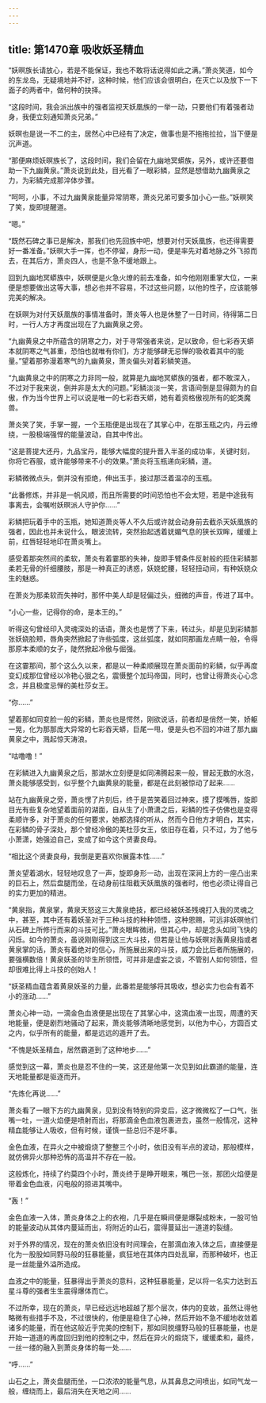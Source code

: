 ```yaml
---
---
---
```

title: 第1470章 吸收妖圣精血
---



“妖暝族长请放心，若是不能保证，我也不敢将话说得如此之满。”萧炎笑道，如今的东龙岛，无疑境地并不好，这种时候，他们应该会很明白，在灭亡以及放下一下面子的两者中，做何种的抉择。

“这段时间，我会派出族中的强者监视天妖凰族的一举一动，只要他们有着强者动身，我便立刻通知萧炎兄弟。”

妖暝也是说一不二的主，居然心中已经有了决定，做事也是不拖拖拉拉，当下便是沉声道。

“那便麻烦妖暝族长了，这段时间，我们会留在九幽地冥蟒族，另外，或许还要借助一下九幽黄泉。”萧炎说到此处，目光看了一眼彩鳞，显然是想借助九幽黄泉之力，为彩鳞完成那淬体步骤。

“呵呵，小事，不过九幽黄泉能量异常阴寒，萧炎兄弟可要多加小心一些。”妖暝笑了笑，旋即提醒道。

“嗯。”

“既然石碑之事已是解决，那我们也先回族中吧，想要对付天妖凰族，也还得需要好一番准备。”妖暝大手一挥，也不停留，身形一动，便是率先对着地脉之外飞掠而去，在其后方，萧炎四人，也是不急不缓地跟上。

回到九幽地冥蟒族中，妖暝便是火急火燎的前去准备，如今他刚刚重掌大位，一来便是想要做出这等大事，想必也并不容易，不过这些问题，以他的性子，应该能够完美的解决。

在妖暝为对付天妖凰族的事情准备时，萧炎等人也是休整了一日时间，待得第二日时，一行人方才再度出现在了九幽黄泉之旁。

“九幽黄泉之中所蕴含的阴寒之力，对于寻常强者来说，足以致命，但七彩吞天蟒本就阴寒之气甚重，恐怕也就唯有你们，方才能够肆无忌惮的吸收着其中的能量。”望着那弥漫着寒气的九幽黄泉，萧炎偏头对着彩鳞笑道。

“九幽黄泉之中的阴寒之力非同一般，就算是九幽地冥蟒族的强者，都不敢深入，不过对于我来说，倒并非是太大的问题。”彩鳞淡淡一笑，言语间倒是显得颇为的自傲，作为当今世界上可以说是唯一的七彩吞天蟒，她有着资格傲视所有的蛇类魔兽。

萧炎笑了笑，手掌一握，一个玉瓶便是出现在了其掌心中，在那玉瓶之内，丹云缭绕，一股极端强悍的能量波动，自其中传出。

“这是菩提大还丹，九品宝丹，能够大幅度的提升晋入半圣的成功率，关键时刻，你将它吞服，或许能够带来不小的效果。”萧炎将玉瓶递向彩鳞，道。

彩鳞微微点头，倒并没有拒绝，伸出玉手，接过那泛着温凉的玉瓶。

“此番修炼，并非是一帆风顺，而且所需要的时间恐怕也不会太短，若是中途我有事离去，会嘱咐妖暝派人守护你……”

彩鳞把玩着手中的玉瓶，她知道萧炎等人不久后或许就会动身前去截杀天妖凰族的强者，因此也并未说什么，眼波流转，突然抬起透着妩媚气息的狭长双眸，缓缓上前，红唇轻轻地印在萧炎嘴上。

感受着那突然间的柔软，萧炎有着霎那的失神，旋即手臂条件反射般的揽住彩鳞那柔若无骨的纤细腰肢，那是一种真正的诱惑，妖娆蛇腰，轻轻扭动间，有种妖娆众生的魅惑。

在萧炎为那柔软而失神时，那怀中美人却是轻偏过头，细微的声音，传进了耳中。

“小心一些，记得你的命，是本王的。”

听得这句曾经印入灵魂深处的话语，萧炎也是愣了下来，转过头，却是见到彩鳞那张妖娆脸颊，唇角突然掀起了许些弧度，这丝弧度，就如同那画龙点睛一般，令得那原本柔顺的女子，陡然掀起冷傲与倔强。

在这霎那间，那个这么久以来，都是以一种柔顺展现在萧炎面前的彩鳞，似乎再度变幻成那位曾经以冷艳心狠之名，震慑整个加玛帝国，同时，也曾让得萧炎心心念念，并且极度忌惮的美杜莎女王。

“你……”

望着那如同变脸一般的彩鳞，萧炎也是愕然，刚欲说话，前者却是俏然一笑，娇躯一晃，化为那那庞大异常的七彩吞天蟒，巨尾一甩，便是头也不回的冲进了那九幽黄泉之中，溅起惊天涛浪。

“咕噜噜！”

在彩鳞进入九幽黄泉之后，那湖水立刻便是如同沸腾起来一般，冒起无数的水泡，萧炎能够感受到，似乎整个九幽黄泉的能量，都是在此刻被惊动了起来……

站在九幽黄泉之旁，萧炎愣了片刻后，终于是苦笑着回过神来，摸了摸嘴唇，旋即目光有些复杂地望着面前的湖面，自从生了小萧潇之后，彩鳞的性子仿佛也是变得柔顺许多，对于萧炎的任何要求，她都选择的听从，然而今日他方才明白，其实，在彩鳞的骨子深处，那个曾经冷傲的美杜莎女王，依旧存在着，只不过，为了他与小萧潇，她强迫自己，变成了如今这个贤妻良母。

“相比这个贤妻良母，我倒是更喜欢你展露本性……”

萧炎望着湖水，轻轻地叹息了一声，旋即身形一动，出现在深涧上方的一座凸出来的巨石上，然后盘腿而坐，在动身前往阻截天妖凰族的强者时，他也必须让得自己的实力更加的精进。

“黄泉指，黄泉掌，黄泉天怒这三大黄泉绝技，都已经被妖圣残魂打入我的灵魂之中，甚至，其中还有着妖圣对于三种斗技的种种领悟，这种恩赐，可远非妖暝他们从石碑上所修行而来的斗技可比。”萧炎眼眸微闭，但其心中，却是念头如同飞快的闪烁。如今的萧炎，虽说刚刚得到这三大斗技，但若是让他与妖暝对轰黄泉指或者黄泉掌的话，萧炎有着绝对的信心，所施展出来的斗技，威力会比后者所施展的，要强横数倍！黄泉妖圣的毕生所领悟，可并非是虚妄之谈，不管别人如何领悟，但却很难比得上斗技的创始人！

“妖圣精血蕴含着黄泉妖圣的力量，此番若是能够将其吸收，想必实力也会有着不小的涨动……”

萧炎心神一动，一滴金色血液便是出现在了其掌心中，这滴血液一出现，周遭的天地能量，便是剧烈地骚动了起来，萧炎能够清晰地感觉到，以他为中心，方圆百丈之内，似乎所有的能量，都是远远的遁开了去。

“不愧是妖圣精血，居然霸道到了这种地步……”

感觉到这一幕，萧炎也是忍不住的一笑，这还是他第一次见到如此霸道的能量，连天地能量都是驱逐而开。

“先炼化再说……”

萧炎看了一眼下方的九幽黄泉，见到没有特别的异变后，这才微微松了一口气，张嘴一吐，一道火焰便是喷射而出，将那滴金色血液包裹进去，虽然一般情况，这种精血能够让人吸收，但有时候，谨慎一些总归不是坏事。

金色血液，在异火之中被煅烧了整整三个小时，依旧没有半点的波动，那般模样，就仿佛异火那种恐怖的高温并不存在一般。

这般炼化，持续了约莫四个小时，萧炎终于是睁开眼来，嘴巴一张，那团火焰便是带着金色血液，闪电般的掠进其嘴中。

“轰！”

金色血液一入体，萧炎身体之上的衣袍，几乎是在瞬间便是爆裂成粉末，一股可怕的能量波动从其体内蔓延而出，将附近的山石，震得蔓延出一道道的裂缝。

对于外界的情况，现在的萧炎依旧没有时间理会，在那滴血液入体之后，直接便是化为一股股如同野马般的狂暴能量，疯狂地在其体内四处乱窜，而那种破坏，也正是一丝能量外溢所造成。

血液之中的能量，狂暴得出乎萧炎的意料，这种狂暴能量，足以将一名实力达到五星斗尊的强者生生震得爆体而亡。

不过所幸，现在的萧炎，早已经远远地超越了那个层次，体内的变故，虽然让得他略微有些措手不及，不过很快的，他便是稳住了心神，然后开始不急不缓地收敛着诸多的能量，而在他这般近乎完美的控制下，那如同脱缰野马般的狂暴能量，也是开始一道道的再度回归到他的控制之中，然后在异火的煅烧下，缓缓柔和，最终，一丝一缕的融入到萧炎身体的每一处……

“呼……”

山石之上，萧炎盘腿而坐，一口浓浓的能量气息，从其鼻息之间喷出，如同气龙一般，缠绕而上，最后消失在天地之间……